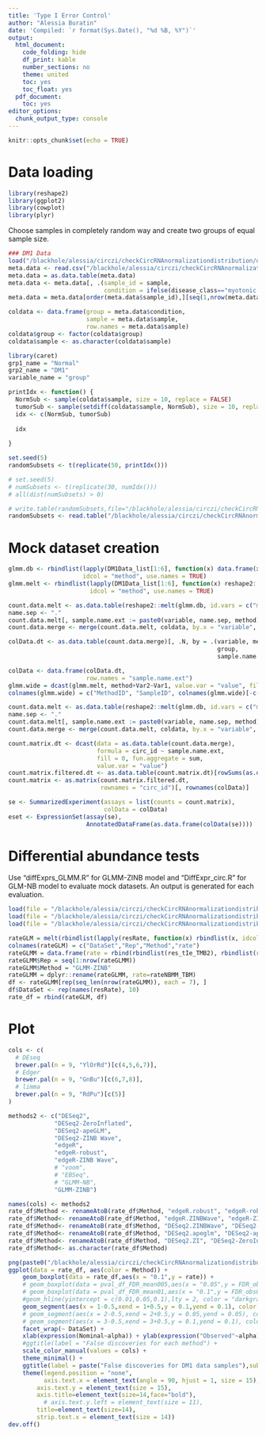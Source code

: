 ```yaml
---
title: 'Type I Error Control'
author: "Alessia Buratin"
date: 'Compiled: `r format(Sys.Date(), "%d %B, %Y")`'
output:
  html_document:
    code_folding: hide
    df_print: kable
    number_sections: no
    theme: united
    toc: yes
    toc_float: yes
  pdf_document:
    toc: yes
editor_options: 
  chunk_output_type: console
---
```


<style>
#TOC {
  top: 1%;
  opacity: 0.5;
}
#TOC:hover {
  opacity: 1;
}
</style>

```r
knitr::opts_chunk$set(echo = TRUE)
```

# Data loading

```r
library(reshape2)
library(ggplot2)
library(cowplot)
library(plyr)
```

Choose samples in completely random way and create two groups of equal sample size.

```r
### DM1 Data
load("/blackhole/alessia/circzi/checkCircRNAnormalizationdistribution/data/DM1Data_list.RData")
meta.data <- read.csv("/blackhole/alessia/circzi/checkCircRNAnormalizationdistribution/realdata/DM1/analyses/meta_DM1.csv")
meta.data = as.data.table(meta.data)
meta.data <- meta.data[, .(sample_id = sample,
                           condition = ifelse(disease_class=="myotonic dystrophy type 1", "DM1","Normal"))]
meta.data = meta.data[order(meta.data$sample_id),][seq(1,nrow(meta.data), by = 2),]     # for odd rows

coldata <- data.frame(group = meta.data$condition,
                      sample = meta.data$sample,
                      row.names = meta.data$sample)
coldata$group <- factor(coldata$group)
coldata$sample <- as.character(coldata$sample)

library(caret)
grp1_name = "Normal"
grp2_name = "DM1"
variable_name = "group"

printIdx <- function() {
  NormSub <- sample(coldata$sample, size = 10, replace = FALSE)
  tumorSub <- sample(setdiff(coldata$sample, NormSub), size = 10, replace = FALSE)
  idx <- c(NormSub, tumorSub)
  
  idx
  
}

set.seed(5)
randomSubsets <- t(replicate(50, printIdx()))

# set.seed(5)
# numSubsets <- t(replicate(30, numIdx()))
# all(dist(numSubsets) > 0)

# write.table(randomSubsets,file="/blackhole/alessia/circzi/checkCircRNAnormalizationdistribution/robustness_glmm/DM1/random_shuffle50.txt",quote=FALSE,row.names=FALSE,col.names=FALSE)
randomSubsets <- read.table("/blackhole/alessia/circzi/checkCircRNAnormalizationdistribution/robustness_glmm/DM1/random_subsets50.txt",strings=FALSE)
```

# Mock dataset creation

```r

glmm.db <- rbindlist(lapply(DM1Data_list[1:6], function(x) data.frame(x, circ_id = rownames(x))), 
                     idcol = "method", use.names = TRUE)
glmm.melt <- rbindlist(lapply(DM1Data_list[1:6], function(x) reshape2::melt(x)), 
                       idcol = "method", use.names = TRUE)

count.data.melt <- as.data.table(reshape2::melt(glmm.db, id.vars = c("method", "circ_id")))
name.sep <- "."
count.data.melt[, sample.name.ext := paste0(variable, name.sep, method)]
count.data.merge <- merge(count.data.melt, coldata, by.x = "variable", by.y = "sample")

colData.dt <- as.data.table(count.data.merge)[, .N, by = .(variable, method, 
                                                           group,
                                                           sample.name.ext)][, N := NULL][]

colData <- data.frame(colData.dt, 
                      row.names = "sample.name.ext")
glmm.wide = dcast(glmm.melt, method+Var2~Var1, value.var = "value", fill=0)
colnames(glmm.wide) = c("MethodID", "SampleID", colnames(glmm.wide)[-c(1,2)])

count.data.melt <- as.data.table(reshape2::melt(glmm.db, id.vars = c("method", "circ_id")))
name.sep <- "."
count.data.melt[, sample.name.ext := paste0(variable, name.sep, method)]
count.data.merge <- merge(count.data.melt, coldata, by.x = "variable", by.y = "sample")

count.matrix.dt <- dcast(data = as.data.table(count.data.merge), 
                         formula = circ_id ~ sample.name.ext, 
                         fill = 0, fun.aggregate = sum, 
                         value.var = "value")
count.matrix.filtered.dt <- as.data.table(count.matrix.dt)[rowSums(as.data.table(count.matrix.dt)[,-"circ_id"]>=2)>3,]
count.matrix <- as.matrix(count.matrix.filtered.dt, 
                          rownames = "circ_id")[, rownames(colData)]

se <- SummarizedExperiment(assays = list(counts = count.matrix),
                           colData = colData)
eset <- ExpressionSet(assay(se),
                      AnnotatedDataFrame(as.data.frame(colData(se))))

```

# Differential abundance tests

Use "diffExprs_GLMM.R" for GLMM-ZINB model and "DiffExpr_circ.R" for GLM-NB model to evaluate mock datasets. An output is generated for each evaluation. 

```r
load(file = "/blackhole/alessia/circzi/checkCircRNAnormalizationdistribution/robustness_glmm/DM1/typeIerrorGLM_50rep.RData")
load(file = "/blackhole/alessia/circzi/checkCircRNAnormalizationdistribution/robustness_glmm/DM1/typeIerrorGLMM_5rep_TMB.RData")
load(file = "/blackhole/alessia/circzi/checkCircRNAnormalizationdistribution/robustness_glmm/DM1/typeIerrorGLMM_5rep_TMB2.RData")

rateGLM = melt(rbindlist(lapply(resRate, function(x) rbindlist(x, idcol = "Rep")), idcol = "DataSet"), id.vars = c("DataSet", "Rep"))
colnames(rateGLM) = c("DataSet","Rep","Method","rate")
rateGLMM = data.frame(rate = rbind(rbindlist(res_tIe_TMB2), rbindlist(res_tIe_TMB)))
rateGLMM$Rep = seq(1:nrow(rateGLMM))
rateGLMM$Method = "GLMM-ZINB"
rateGLMM = dplyr::rename(rateGLMM, rate=rateNBMM_TBM)
df <- rateGLMM[rep(seq_len(nrow(rateGLMM)), each = 7), ]
df$DataSet <- rep(names(resRate), 10)
rate_df = rbind(rateGLM, df)
```

# Plot

```r
cols <- c(
  # DEseq
  brewer.pal(n = 9, "YlOrRd")[c(4,5,6,7)],
  # Edger
  brewer.pal(n = 9, "GnBu")[c(6,7,8)],
  # limma
  brewer.pal(n = 9, "RdPu")[c(5)]
)

methods2 <- c("DESeq2",
             "DESeq2-ZeroInflated",
             "DESeq2-apeGLM",
             "DESeq2-ZINB Wave",
             "edgeR",
             "edgeR-robust",
             "edgeR-ZINB Wave",
             # "voom",
             # "EBSeq", 
             # "GLMM-NB", 
             "GLMM-ZINB")

names(cols) <- methods2
rate_df$Method <- renameAtoB(rate_df$Method, "edgeR.robust", "edgeR-robust")
rate_df$Method<- renameAtoB(rate_df$Method, "edgeR.ZINBWave", "edgeR-ZINB Wave")
rate_df$Method<- renameAtoB(rate_df$Method, "DESeq2.ZINBWave", "DESeq2-ZINB Wave")
rate_df$Method<- renameAtoB(rate_df$Method, "DESeq2.apeglm", "DESeq2-apeGLM")
rate_df$Method<- renameAtoB(rate_df$Method, "DESeq2.ZI", "DESeq2-ZeroInflated")
rate_df$Method<- as.character(rate_df$Method)

png(paste0("/blackhole/alessia/circzi/checkCircRNAnormalizationdistribution/robustness_glmm/DM1/TIE.png"), units = "cm", width = 15, height = 15, res = 150)
ggplot(data = rate_df, aes(color = Method)) +
    geom_boxplot(data = rate_df,aes(x = "0.1",y = rate)) +
    # geom_boxplot(data = pval_df_FDR_mean005,aes(x = "0.05",y = FDR_obs005)) +
    # geom_boxplot(data = pval_df_FDR_mean01,aes(x = "0.1",y = FDR_obs01)) + 
    #geom_hline(yintercept = c(0.01,0.05,0.1),lty = 2, color = "darkgray") +
    geom_segment(aes(x = 1-0.5,xend = 1+0.5,y = 0.1,yend = 0.1), color = "red", lty = 2) +
    # geom_segment(aes(x = 2-0.5,xend = 2+0.5,y = 0.05,yend = 0.05), color = "red", lty = 2) +
    # geom_segment(aes(x = 3-0.5,xend = 3+0.5,y = 0.1,yend = 0.1), color = "red", lty = 2) +
    facet_wrap(~ DataSet) + 
    xlab(expression(Nominal~alpha)) + ylab(expression("Observed"~alpha)) +
    #ggtitle(label = "False discoveries for each method") + 
    scale_color_manual(values = cols) +
    theme_minimal() + 
    ggtitle(label = paste("False discoveries for DM1 data samples"),subtitle = "Raw p-values") +
    theme(legend.position = "none",
          axis.text.x = element_text(angle = 90, hjust = 1, size = 15),
        axis.text.y = element_text(size = 15),
        axis.title=element_text(size=14,face="bold"),
          # axis.text.y.left = element_text(size = 11),
        title=element_text(size=14),
        strip.text.x = element_text(size = 14))
dev.off()

```
